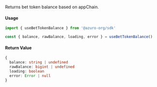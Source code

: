 Returns bet token balance based on appChain.

#### Usage

```ts
import { useBetTokenBalance } from '@azuro-org/sdk'

const { balance, rawBalance, loading, error } = useBetTokenBalance()
```

#### Return Value

```ts
{
  balance: string | undefined
  rawBalance: bigint | undefined
  loading: boolean
  error: Error | null
}
```
